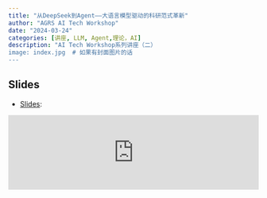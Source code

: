 ```yaml
---
title: "从DeepSeek到Agent——大语言模型驱动的科研范式革新"
author: "AGRS AI Tech Workshop"
date: "2024-03-24"
categories: [讲座, LLM, Agent,理论，AI]
description: "AI Tech Workshop系列讲座（二）
image: index.jpg  # 如果有封面图片的话
---
```



## Slides

-   [Slides](https://yujc.quarto.pub/aireport002/#/section):


<iframe src="https://yujc.quarto.pub/aireport002/#/section" frameborder="0" width="100%" ></iframe>
